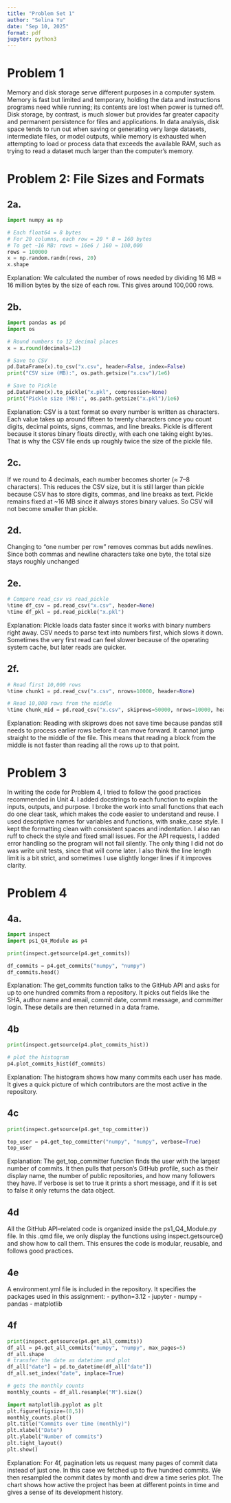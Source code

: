 ```yaml
---
title: "Problem Set 1"
author: "Selina Yu"
date: "Sep 10, 2025"
format: pdf
jupyter: python3
---
```


# Problem 1

Memory and disk storage serve different purposes in a computer system. Memory is fast but limited and temporary, holding the data and instructions programs need while running; its contents are lost when power is turned off. Disk storage, by contrast, is much slower but provides far greater capacity and permanent persistence for files and applications. In data analysis, disk space tends to run out when saving or generating very large datasets, intermediate files, or model outputs, while memory is exhausted when attempting to load or process data that exceeds the available RAM, such as trying to read a dataset much larger than the computer’s memory.


# Problem 2: File Sizes and Formats

## 2a. 

```python
import numpy as np

# Each float64 = 8 bytes
# For 20 columns, each row = 20 * 8 = 160 bytes
# To get ~16 MB: rows ≈ 16e6 / 160 ≈ 100,000
rows = 100000
x = np.random.randn(rows, 20)
x.shape

```
Explanation:
We calculated the number of rows needed by dividing 16 MB ≈ 16 million bytes by the size of each row. This gives around 100,000 rows.

## 2b. 

```python
import pandas as pd
import os

# Round numbers to 12 decimal places
x = x.round(decimals=12)

# Save to CSV
pd.DataFrame(x).to_csv("x.csv", header=False, index=False)
print("CSV size (MB):", os.path.getsize("x.csv")/1e6)

# Save to Pickle
pd.DataFrame(x).to_pickle("x.pkl", compression=None)
print("Pickle size (MB):", os.path.getsize("x.pkl")/1e6)

```
Explanation:
CSV is a text format so every number is written as characters. Each value takes up around fifteen to twenty characters once you count digits, decimal points, signs, commas, and line breaks. Pickle is different because it stores binary floats directly, with each one taking eight bytes. That is why the CSV file ends up roughly twice the size of the pickle file.

## 2c.
If we round to 4 decimals, each number becomes shorter (≈ 7–8 characters). This reduces the CSV size, but it is still larger than pickle because CSV has to store digits, commas, and line breaks as text. Pickle remains fixed at ~16 MB since it always stores binary values. So CSV will not become smaller than pickle.


## 2d.

Changing to “one number per row” removes commas but adds newlines. Since both commas and newline characters take one byte, the total size stays roughly unchanged

## 2e.

```python
# Compare read_csv vs read_pickle
%time df_csv = pd.read_csv("x.csv", header=None)
%time df_pkl = pd.read_pickle("x.pkl")
```
Explanation: Pickle loads data faster since it works with binary numbers right away. CSV needs to parse text into numbers first, which slows it down. Sometimes the very first read can feel slower because of the operating system cache, but later reads are quicker.

## 2f.
```python
# Read first 10,000 rows
%time chunk1 = pd.read_csv("x.csv", nrows=10000, header=None)

# Read 10,000 rows from the middle
%time chunk_mid = pd.read_csv("x.csv", skiprows=50000, nrows=10000, header=None)

```
Explanation: Reading with skiprows does not save time because pandas still needs to process earlier rows before it can move forward. It cannot jump straight to the middle of the file. This means that reading a block from the middle is not faster than reading all the rows up to that point.

# Problem 3
In writing the code for Problem 4, I tried to follow the good practices recommended in Unit 4. I added docstrings to each function to explain the inputs, outputs, and purpose. I broke the work into small functions that each do one clear task, which makes the code easier to understand and reuse. I used descriptive names for variables and functions, with snake_case style. I kept the formatting clean with consistent spaces and indentation. I also ran ruff to check the style and fixed small issues. For the API requests, I added error handling so the program will not fail silently. The only thing I did not do was write unit tests, since that will come later. I also think the line length limit is a bit strict, and sometimes I use slightly longer lines if it improves clarity.

# Problem 4

## 4a.

```python
import inspect
import ps1_Q4_Module as p4

print(inspect.getsource(p4.get_commits))

df_commits = p4.get_commits("numpy", "numpy")
df_commits.head()
```
Explanation: The get_commits function talks to the GitHub API and asks for up to one hundred commits from a repository. It picks out fields like the SHA, author name and email, commit date, commit message, and committer login. These details are then returned in a data frame.

## 4b
```python
print(inspect.getsource(p4.plot_commits_hist))

# plot the histogram
p4.plot_commits_hist(df_commits)

```
Explanation: The histogram shows how many commits each user has made. It gives a quick picture of which contributors are the most active in the repository.

## 4c
```python
print(inspect.getsource(p4.get_top_committer))

top_user = p4.get_top_committer("numpy", "numpy", verbose=True)
top_user
```
Explanation: The get_top_committer function finds the user with the largest number of commits. It then pulls that person’s GitHub profile, such as their display name, the number of public repositories, and how many followers they have. If verbose is set to true it prints a short message, and if it is set to false it only returns the data object.

## 4d
All the GitHub API–related code is organized inside the ps1_Q4_Module.py file.
In this .qmd file, we only display the functions using inspect.getsource() and show how to call them. This ensures the code is modular, reusable, and follows good practices.

## 4e
A environment.yml file is included in the repository.
It specifies the packages used in this assignment:
  - python=3.12
  - jupyter
  - numpy
  - pandas
  - matplotlib

## 4f
```python
print(inspect.getsource(p4.get_all_commits))
df_all = p4.get_all_commits("numpy", "numpy", max_pages=5)
df_all.shape
# transfer the date as datetime and plot
df_all["date"] = pd.to_datetime(df_all["date"])
df_all.set_index("date", inplace=True)

# gets the monthly counts
monthly_counts = df_all.resample("M").size()

import matplotlib.pyplot as plt
plt.figure(figsize=(8,5))
monthly_counts.plot()
plt.title("Commits over time (monthly)")
plt.xlabel("Date")
plt.ylabel("Number of commits")
plt.tight_layout()
plt.show()

```

Explanation: For 4f, pagination lets us request many pages of commit data instead of just one. In this case we fetched up to five hundred commits. We then resampled the commit dates by month and drew a time series plot. The chart shows how active the project has been at different points in time and gives a sense of its development history.